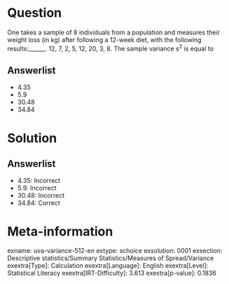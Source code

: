 Question
========

One takes a sample of 8 individuals from a population and measures their weight loss (in kg) after following a 12-week diet, with the following results:______. 12, 7, 2, 5, 12, 20, 3, 8. The sample variance s^2^ is equal to

Answerlist
----------

* 4.35
* 5.9
* 30.48
* 34.84

Solution
========

Answerlist
----------

* 4.35: Incorrect
* 5.9: Incorrect
* 30.48: Incorrect
* 34.84: Correct

Meta-information
================
exname: uva-variance-512-en
extype: schoice
exsolution: 0001
exsection: Descriptive statistics/Summary Statistics/Measures of Spread/Variance
exextra[Type]: Calculation
exextra[Language]: English
exextra[Level]: Statistical Literacy
exextra[IRT-Difficulty]: 3.613
exextra[p-value]: 0.1836
